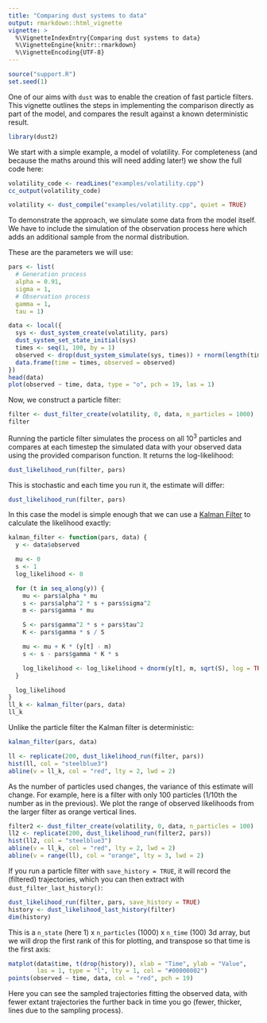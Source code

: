 ```yaml
---
title: "Comparing dust systems to data"
output: rmarkdown::html_vignette
vignette: >
  %\VignetteIndexEntry{Comparing dust systems to data}
  %\VignetteEngine{knitr::rmarkdown}
  %\VignetteEncoding{UTF-8}
---
```


```r
source("support.R")
set.seed(1)
```
One of our aims with `dust` was to enable the creation of fast particle filters.  This vignette outlines the steps in implementing the comparison directly as part of the model, and compares the result against a known deterministic result.

```r
library(dust2)
```

We start with a simple example, a model of volatility.  For completeness (and because the maths around this will need adding later!) we show the full code here:

```r
volatility_code <- readLines("examples/volatility.cpp")
cc_output(volatility_code)
```

```r
volatility <- dust_compile("examples/volatility.cpp", quiet = TRUE)
```

To demonstrate the approach, we simulate some data from the model itself.  We have to include the simulation of the observation process here which adds an additional sample from the normal distribution.

These are the parameters we will use:

```r
pars <- list(
  # Generation process
  alpha = 0.91,
  sigma = 1,
  # Observation process
  gamma = 1,
  tau = 1)
```

```r
data <- local({
  sys <- dust_system_create(volatility, pars)
  dust_system_set_state_initial(sys)
  times <- seq(1, 100, by = 1)
  observed <- drop(dust_system_simulate(sys, times)) + rnorm(length(times))
  data.frame(time = times, observed = observed)
})
head(data)
plot(observed ~ time, data, type = "o", pch = 19, las = 1)
```

Now, we construct a particle filter:


```r
filter <- dust_filter_create(volatility, 0, data, n_particles = 1000)
filter
```

Running the particle filter simulates the process on all $10^3$ particles and compares at each timestep the simulated data with your observed data using the provided comparison function. It returns the log-likelihood:

```r
dust_likelihood_run(filter, pars)
```

This is stochastic and each time you run it, the estimate will differ:

```r
dust_likelihood_run(filter, pars)
```

In this case the model is simple enough that we can use a [Kalman Filter](https://en.wikipedia.org/wiki/Kalman_filter) to calculate the likelihood exactly:

```r
kalman_filter <- function(pars, data) {
  y <- data$observed

  mu <- 0
  s <- 1
  log_likelihood <- 0

  for (t in seq_along(y)) {
    mu <- pars$alpha * mu
    s <- pars$alpha^2 * s + pars$sigma^2
    m <- pars$gamma * mu

    S <- pars$gamma^2 * s + pars$tau^2
    K <- pars$gamma * s / S

    mu <- mu + K * (y[t] - m)
    s <- s - pars$gamma * K * s

    log_likelihood <- log_likelihood + dnorm(y[t], m, sqrt(S), log = TRUE)
  }

  log_likelihood
}
ll_k <- kalman_filter(pars, data)
ll_k
```

Unlike the particle filter the Kalman filter is deterministic:

```r
kalman_filter(pars, data)
```

```r
ll <- replicate(200, dust_likelihood_run(filter, pars))
hist(ll, col = "steelblue3")
abline(v = ll_k, col = "red", lty = 2, lwd = 2)
```

As the number of particles used changes, the variance of this estimate will change.  For example, here is a filter with only 100 particles (1/10th the number as in the previous).  We plot the range of observed likelihoods from the larger filter as orange vertical lines.

```r
filter2 <- dust_filter_create(volatility, 0, data, n_particles = 100)
ll2 <- replicate(200, dust_likelihood_run(filter2, pars))
hist(ll2, col = "steelblue3")
abline(v = ll_k, col = "red", lty = 2, lwd = 2)
abline(v = range(ll), col = "orange", lty = 3, lwd = 2)
```

If you run a particle filter with `save_history = TRUE`, it will record the (filtered) trajectories, which you can then extract with `dust_filter_last_history()`:

```r
dust_likelihood_run(filter, pars, save_history = TRUE)
history <- dust_likelihood_last_history(filter)
dim(history)
```

This is a `n_state` (here 1) x `n_particles` (1000) x `n_time` (100) 3d array, but we will drop the first rank of this for plotting, and transpose so that time is the first axis:

```r
matplot(data$time, t(drop(history)), xlab = "Time", ylab = "Value",
        las = 1, type = "l", lty = 1, col = "#00000002")
points(observed ~ time, data, col = "red", pch = 19)
```

Here you can see the sampled trajectories fitting the observed data, with fewer extant trajectories the further back in time you go (fewer, thicker, lines due to the sampling process).
